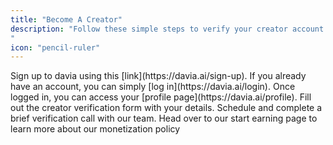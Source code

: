 ```yaml
---
title: "Become A Creator"
description: "Follow these simple steps to verify your creator account and start earning money from your apps.
"
icon: "pencil-ruler"
---
```


<Steps>
  <Step title="Sign up">
    Sign up to davia using this [link](https://davia.ai/sign-up). If you already
    have an account, you can simply [log in](https://davia.ai/login).
  </Step>
  <Step title="Go to your creator hub">
    Once logged in, you can access your [profile
    page](https://davia.ai/profile).
  </Step>
  <Step title="Complete the form">
    Fill out the creator verification form with your details.
  </Step>
  <Step title="Hop on a quick 5 min call">
    Schedule and complete a brief verification call with our team.
  </Step>
  <Step>
    <Card
      title="You're ready to start earning!"
      icon="hand-coins"
      horizontal
      href="/creators/start-earning"
      arrow="true"
    >
      Head over to our start earning page to learn more about our monetization
      policy
    </Card>
  </Step>
</Steps>

